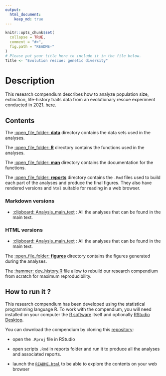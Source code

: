 ```yaml
---
output: 
  html_document:
    keep_md: true
---
```


<!-- README.md is generated from README.Rmd. Please edit that file -->

```r
knitr::opts_chunk$set(
  collapse = TRUE,
  comment = "#>",
  fig.path = "README-"
)
# Please put your title here to include it in the file below.
Title <- "Evolution rescue: genetic diversity"
```

# Description


This research compendium describes how to analyze population size, extinction, life-history traits data from an evolutionary rescue experiment conducted in 2021. [here](https://github.com/olazlaure/AnalysisEvolRescueExp).


## Contents

The [:open_file_folder: **data**](data/) directory contains the data sets used in the analyses. 

The [:open_file_folder: **R**](R/) directory contains the functions used in the analyses.

The [:open_file_folder: **man**](man/) directory contains the documentation for the functions.
  
The [:open_file_folder: **reports**](reports/) directory contains the `.Rmd` files used to build each part of the analyses and produce the final figures. They also have rendered versions and `html` suitable for reading in a web browser.

### Markdown versions

 - [:clipboard: Analysis_main_text](reports/main_text.Rmd) : All the analyses that can be found in the main text.

 
### HTML versions

 - [:clipboard: Analysis_main_text](reports/main_text.html) : All the analyses that can be found in the main text.

The [:open_file_folder: **figures**](figures/) directory contains the figures generated during the analyses.

The [:hammer: dev_history.R](dev_history.R) file allow to rebuild our research compendium from scratch for maximum reproducibility.


## How to run it ?

This research compendium has been developed using the statistical programming language R. To work with the compendium, you will need
installed on your computer the [R software](https://cloud.r-project.org/)
itself and optionally [RStudio Desktop](https://rstudio.com/products/rstudio/download/).

You can download the compendium by cloning this [repository](https://github.com/olazlaure/EvolRescueDiversity.git):
  
  - open the `.Rproj` file in RStudio

  - open scripts `.Rmd` in reports folder and run it to produce all the analyses and associated reports.
  
  - launch the [`README.html`](README.html) to be able to explore the contents on your web browser


